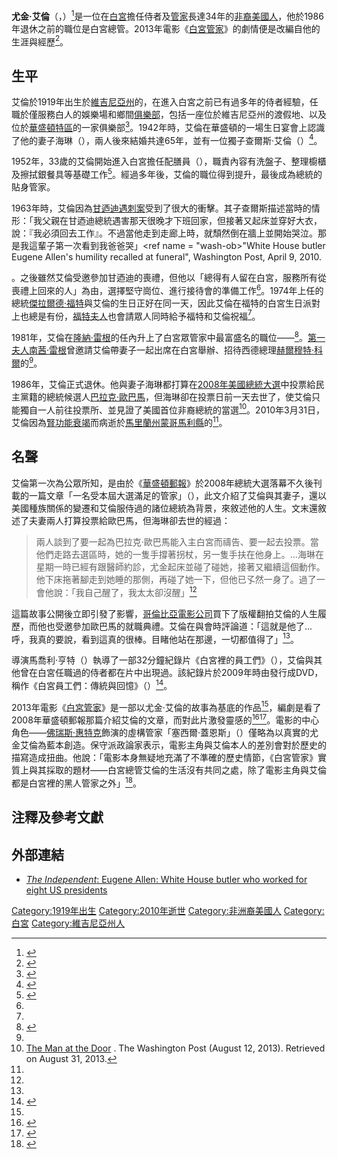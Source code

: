 {{noteTA
|1=zh-hans:斯特朗;zh-hant:史壯;
|2=zh-hk:賈斯素; zh-tw:塞西爾·蓋恩斯; zh-cn:塞西尔·盖恩斯;
|3=zh-tw:白宮第一管家; zh-hk:白宮管家; zh-cn:白宫管家;
|4=zh-tw:佛瑞斯·惠特克; zh-cn:福里斯特·惠特克; zh-hk:科力士·韋德加;
}}
{{Infobox person
| name        = 尤金·艾倫<br>{{lang|en|Eugene Allen}}
| image       = Eugene Allen.jpg
| alt         = 250px
| caption     = 尤金·艾倫
| nickname    =吉恩（{{lang|en|Gene}}）
| birth_name  = 
| birth_date  = {{Birth date|1919|7|14}}
| birth_place = {{flagicon image|US flag 48 stars.svg}} [[美國|美國]][[維吉尼亞州|維吉尼亞州]]{{Link-en|斯科茨維爾 (維吉尼亞州)|Scottsville, Virginia|斯科茨維爾}}
| death_date  = {{Death date and age|2010|3|31|1919|7|14}} 
| death_place = {{USA}}[[馬里蘭州|馬里蘭州]]{{Link-en|塔科馬公園市|Takoma Park, Maryland}}
| nationality = 
| other_names = 
| occupation  = [[白宮|白宮]]總管
| known_for   = 電影《[[白宮管家|白宮管家]]》的藍本人物
}}
'''尤金·艾倫'''（{{lang-en|Eugene Allen}}，{{bd|1919年|7月14日|2010年|3月31日|catIdx=Allen}}）<ref name="WP-obit">{{cite news |first=Wil |last=Haygood |newspaper=[[The_Washington_Post|The Washington Post]] |title=Eugene Allen, White House butler for 8 presidents, dies at 90 |url=http://www.washingtonpost.com/wp-dyn/content/article/2010/04/01/AR2010040103444.html |date=April 2, 2010 |accessdate=April 10, 2010 |archive-date=2013-12-16 |archive-url=https://web.archive.org/web/20131216105423/http://www.washingtonpost.com/wp-dyn/content/article/2010/04/01/AR2010040103444.html |dead-url=no }}</ref>是一位在[[白宮|白宮]]擔任侍者及[[管家|管家]]長達34年的[[非裔美國人|非裔美國人]]，他於1986年退休之前的職位是白宮總管。2013年電影《[[白宮管家|白宮管家]]》的劇情便是改編自他的生涯與經歷<ref name="#2">{{cite news |last=Nordyke |first=Kimberly |newspaper=[[The_Hollywood_Reporter|The Hollywood Reporter]] |title='The Butler' Trailer: Oprah Winfrey Plays 'Proud' Wife to Forest Whitaker (Video) |url=http://www.hollywoodreporter.com/race/butler-trailer-oprah-winfrey-plays-518900 |date=May 7, 2013 |accessdate=May 10, 2013 |archive-date=2013-11-13 |archive-url=https://web.archive.org/web/20131113001222/http://www.hollywoodreporter.com/race/butler-trailer-oprah-winfrey-plays-518900 |dead-url=no }}</ref>。

==生平==
艾倫於1919年出生於[[維吉尼亞州|維吉尼亞州]]的{{Link-en|斯科茨維爾 (維吉尼亞州)|Scottsville, Virginia|斯科茨維爾}}，在進入白宮之前已有過多年的侍者經驗，任職於僅服務白人的娛樂場和鄉間[[俱樂部|俱樂部]]，包括一座位於維吉尼亞州{{Link-en|溫泉城 (維吉尼亞州)|Hot Springs, Virginia|溫泉城}}的渡假地、以及位於[[華盛頓特區|華盛頓特區]]的一家俱樂部<ref name="Indie-obit">{{cite news |first=Rupert |last=Cornwell |newspaper=[[The_Independent|The Independent]] |title=Eugene Allen: White House butler who worked for eight US presidents |url=http://www.independent.co.uk/news/obituaries/eugene-allen-white-house-butler-who-worked-for-eight-us-presidents-1937391.html |date=April 7, 2010 |accessdate=November 14, 2013 |archive-date=2014-02-23 |archive-url=https://web.archive.org/web/20140223162608/http://www.independent.co.uk/news/obituaries/eugene-allen-white-house-butler-who-worked-for-eight-us-presidents-1937391.html |dead-url=no }}</ref>。1942年時，艾倫在華盛頓的一場生日宴會上認識了他的妻子海琳（{{lang|en|Helene}}），兩人後來結婚共達65年，並有一位獨子查爾斯·艾倫（{{lang|en|Charles Allen}}）<ref>{{cite news |last=Dockterman |first=Eliana |title=The True Story of The Butler: Fact vs. Fiction in Lee Daniels’ The Butler |url=http://entertainment.time.com/2013/08/16/what-the-butler-really-saw/ |newspaper=[[Time_(magazine)|Time]] |date=August 16, 2013 |accessdate=2014-01-29 |archive-date=2014-02-15 |archive-url=https://web.archive.org/web/20140215055753/http://entertainment.time.com/2013/08/16/what-the-butler-really-saw/ |dead-url=no }}</ref>。 

1952年，33歲的艾倫開始進入白宮擔任配膳員（{{lang|en|pantry man}}），職責內容有洗盤子、整理櫥櫃及擦拭銀餐具等基礎工作<ref name="今日新聞網">{{Cite news |url=http://www.nownews.com/n/2013/10/20/996806 |title=白宮管家艾倫伺候過8位總統　曾受邀參加國宴 |publisher=[[今日新聞網|今日新聞網]] |date=2013-10-20 |accessdate=2014-01-29 |archive-date=2014-02-02 |archive-url=https://web.archive.org/web/20140202112548/http://www.nownews.com/n/2013/10/20/996806 |dead-url=no }}</ref>。經過多年後，艾倫的職位得到提升，最後成為總統的貼身管家。

1963年時，艾倫因為[[甘迺迪遇刺案|甘迺迪遇刺案]]受到了很大的衝擊。其子查爾斯描述當時的情形：「我父親在甘迺迪總統遇害那天很晚才下班回家，但接著又起床並穿好大衣，說：『我必須回去工作』。不過當他走到走廊上時，就頹然倒在牆上並開始哭泣。那是我這輩子第一次看到我爸爸哭」<ref name = "wash-ob>"White House butler Eugene Allen's humility recalled at funeral", Washington Post, April 9, 2010.</ref>。之後雖然艾倫受邀參加甘迺迪的喪禮，但他以「總得有人留在白宮，服務所有從喪禮上回來的人」為由，選擇堅守崗位、進行接待會的準備工作<ref name="Indie-obit"/>。1974年上任的總統[[傑拉爾德·福特|傑拉爾德·福特]]與艾倫的生日正好在同一天，因此艾倫在福特的白宮生日派對上也總是有份，[[貝蒂·福特|福特夫人]]也會請眾人同時給予福特和艾倫祝福<ref name="今日新聞網"></ref>。

1981年，艾倫在[[隆納·雷根|隆納·雷根]]的任內升上了白宮眾管家中最富盛名的職位——{{Link-en|領班|Maître d'hôtel|總管}}<ref name="WashPost2008">{{cite news |url=http://www.washingtonpost.com/wp-dyn/content/article/2008/11/06/AR2008110603948.html |title=A Butler Well Served by This Election |date=November 7, 2008 |newspaper=[[The_Washington_Post|The Washington Post]] |accessdate=May 6, 2009 |first=Wil |last=Haygood |archive-date=2012-11-10 |archive-url=https://web.archive.org/web/20121110102359/http://www.washingtonpost.com/wp-dyn/content/article/2008/11/06/AR2008110603948.html |dead-url=no }}</ref>。[[美國第一夫人|第一夫人]][[南茜·雷根|南茜·雷根]]曾邀請艾倫帶妻子一起出席在白宮舉辦、招待西德總理[[赫爾穆特·科爾|赫爾穆特·科爾]]的{{Link-en|國宴|State dinner}}<ref name="今日新聞網"></ref>。

1986年，艾倫正式退休。他與妻子海琳都打算在[[2008年美國總統大選|2008年美國總統大選]]中投票給民主黨籍的總統候選人[[巴拉克·歐巴馬|巴拉克·歐巴馬]]，但海琳卻在投票日前一天去世了，使艾倫只能獨自一人前往投票所、並見證了美國首位非裔總統的當選<ref name="manatthedoor">[http://www.washingtonpost.com/lifestyle/style/the-man-at-the-door/2013/08/12/51917d5a-0385-11e3-a07f-49ddc7417125_gallery.html#photo=16 The Man at the Door] {{Wayback|url=http://www.washingtonpost.com/lifestyle/style/the-man-at-the-door/2013/08/12/51917d5a-0385-11e3-a07f-49ddc7417125_gallery.html#photo=16 |date=20130831070911 }}. The Washington Post (August 12, 2013). Retrieved on August 31, 2013.</ref>。2010年3月31日，艾倫因為[[腎功能衰竭|腎功能衰竭]]而病逝於[[馬里蘭州|馬里蘭州]][[蒙哥馬利縣_(馬里蘭州)|蒙哥馬利縣]]{{Link-en|塔科馬公園市|Takoma Park, Maryland}}的{{Link-en|華盛頓教會醫院|Washington Adventist Hospital}}<ref name="WP-obit"/>。

==名聲==
艾倫第一次為公眾所知，是由於《[[華盛頓郵報|華盛頓郵報]]》於2008年總統大選落幕不久後刊載的一篇文章「一名受本屆大選滿足的管家」（{{lang|en|A Butler Well Served by This Election}}），此文介紹了艾倫與其妻子，還以美國種族關係的變遷和艾倫服侍過的諸位總統為背景，來敘述他的人生。文末還敘述了夫妻兩人打算投票給歐巴馬，但海琳卻去世的經過：

<blockquote>兩人談到了要一起為巴拉克·歐巴馬能入主白宮而禱告、要一起去投票。當他們走路去選區時，她的一隻手撐著拐杖，另一隻手扶在他身上。...海琳在星期一時已經有跟醫師約診，尤金起床並碰了碰她，接著又繼續這個動作。他下床拖著腳走到她睡的那側，再碰了她一下，但他已孓然一身了。過了一會他說：「我自己醒了，我太太卻沒醒」<ref name="WashPost2008"/></blockquote>

這篇故事公開後立即引發了影響，[[哥倫比亞電影公司|哥倫比亞電影公司]]買下了版權翻拍艾倫的人生履歷，而他也受邀參加歐巴馬的就職典禮。艾倫在與會時評論道：「這就是他了...呼，我真的要說，看到這真的很棒。目睹他站在那邊，一切都值得了」<ref name="Indie-obit"/>。

導演馬喬利·亨特（{{lang|en|Marjorie Hunt}}）執導了一部32分鐘紀錄片《白宮裡的員工們》（{{lang|en|Workers at the White House}}），艾倫與其他曾在白宮任職過的侍者都在片中出現過。該紀錄片於2009年時由{{Link-en|史密森尼民俗錄音室|Smithsonian Folkways}}發行成DVD，稱作《白宮員工們：傳統與回憶》（{{lang|en|White House Workers: Traditions and Memories}}）<ref>{{cite web |title=White House Workers: Traditions and Memories |publisher=Smithsonian Folkways |url=http://www.folkways.si.edu/white-house-workers-traditions-and-memories-dvd/american-history/video/smithsonian |accessdate=January 10, 2014 |archive-date=2014-01-07 |archive-url=https://web.archive.org/web/20140107063225/http://www.folkways.si.edu/white-house-workers-traditions-and-memories-dvd/american-history/video/smithsonian |dead-url=no }}</ref>。

2013年電影《[[白宮管家|白宮管家]]》是一部以尤金·艾倫的故事為基底的作品<ref name="#2"/>，編劇{{Link-en|丹尼·史壯|Danny Strong}}是看了2008年華盛頓郵報那篇介紹艾倫的文章，而對此片激發靈感的<ref name="wapost">{{cite news|last=Haygood|first=Wil|title=A Butler Well Served by This Election|url=http://www.washingtonpost.com/wp-dyn/content/article/2008/11/06/AR2008110603948_pf.html|newspaper=The Washington Post|date=November 7, 2008|accessdate=2014-01-29|archive-date=2017-06-17|archive-url=https://web.archive.org/web/20170617205646/http://www.washingtonpost.com/wp-dyn/content/article/2008/11/06/AR2008110603948_pf.html|dead-url=no}}</ref><ref>{{cite web | title= No, President Obama isn’t doing a cameo in ‘The Butler’ | url= http://www.washingtonpost.com/blogs/reliable-source/wp/2013/08/06/no-president-obama-isnt-doing-a-cameo-in-the-butler/ | date= August 6, 2013 | publisher= The Washington Post | accessdate= August 8, 2013 | archive-date= 2013-11-01 | archive-url= https://web.archive.org/web/20131101113312/http://www.washingtonpost.com/blogs/reliable-source/wp/2013/08/06/no-president-obama-isnt-doing-a-cameo-in-the-butler/ | dead-url= no }}</ref>。電影的中心角色——[[佛瑞斯·惠特克|佛瑞斯·惠特克]]飾演的虛構管家「塞西爾·蓋恩斯」（{{lang|en|Cecil Gaines}}）僅略為以真實的尤金艾倫為藍本創造。保守派政論家{{Link-en|班·夏皮洛|Ben Shapiro}}表示，電影主角與艾倫本人的差別會對於歷史的描寫造成扭曲。他說：「電影本身無疑地充滿了不準確的歷史情節，《白宮管家》實質上與其採取的題材——白宮總管艾倫的生活沒有共同之處，除了電影主角與艾倫都是白宮裡的黑人管家之外」<ref>{{cite news|last=Shapiro|first=Ben|title='The Butler' Filled with Historical Inaccuracies, Finishes #1|url=http://www.breitbart.com/Big-Hollywood/2013/08/18/The-Butler-inaccurate-42-The-Help|accessdate=August 28, 2013|newspaper=[[Breitbart.com|Breitbart.com]]|date=August 18, 2013|archive-date=2013-11-05|archive-url=https://web.archive.org/web/20131105003615/http://www.breitbart.com/Big-Hollywood/2013/08/18/The-Butler-inaccurate-42-The-Help|dead-url=no}}</ref>。

==注釋及參考文獻==
{{reflist}}

==外部連結==
*[http://www.independent.co.uk/news/obituaries/eugene-allen-white-house-butler-who-worked-for-eight-us-presidents-1937391.html ''The Independent'': Eugene Allen: White House butler who worked for eight US presidents] {{Wayback|url=http://www.independent.co.uk/news/obituaries/eugene-allen-white-house-butler-who-worked-for-eight-us-presidents-1937391.html |date=20140223162608 }}

{{Authority control}}

{{DEFAULTSORT:Allen, Eugene}}
[[Category:1919年出生|Category:1919年出生]]
[[Category:2010年逝世|Category:2010年逝世]]
[[Category:非洲裔美國人|Category:非洲裔美國人]]
[[Category:白宮|Category:白宮]]
[[Category:維吉尼亞州人|Category:維吉尼亞州人]]